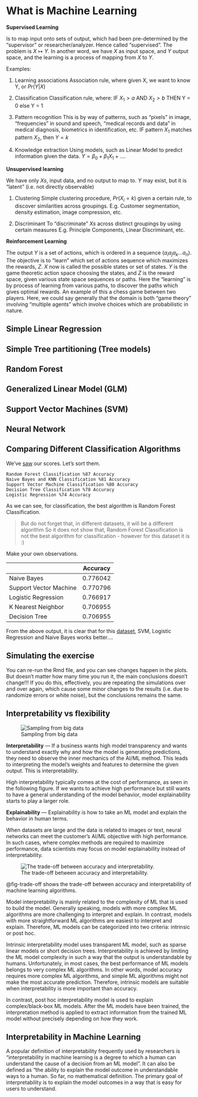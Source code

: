 # What is Machine Learning

__Supervised Learning__

Is to map input onto sets of output, which had been pre-determined by the "supervisor" or researcher/analyzer. Hence called "supervised".  The problem is $X \mapsto Y$. In another word, we have $X$ as input space, and $Y$ output space, and the learning is a process of mapping from $X$ to $Y$.

Examples:

1. Learning associations
     Association rule, where given X, we want to know Y, or $Pr(Y|X)$

2. Classification
    Classification rule, where: IF $X_1 > a$ AND $X_2 > b$ THEN  Y = 0 else Y = 1
    
3. Pattern recognition
    This is by way of patterns, such as "pixels" in image, "frequencies" in sound and speech, "medical records and data" in medical diagnosis, biometrics in identification, etc. IF pattern $X_1$ matches pattern $X_2$, then $Y = k$
    
4. Knowledge extraction
    Using models, such as Linear Model to predict information given the data. $Y = \beta_0 + \beta_1X_1 +....$
    
__Unsupervised learning__

We have only $Xs$, input data, and no output to map to. $Y$ may exist, but it is "latent" (i.e. not directly observable)

1. Clustering
   Simple clustering procedure, $Pr(X_i = k)$ given a certain rule, to discover similarities across groupings.
   E.g. Customer segmentation, density estimation, image compression, etc.

2. Discriminant
   To "discriminate" $Xs$ across distinct groupings by using certain measures 
   E.g. Principle Components, Linear Discriminant, etc.

__Reinforcement Learning__

The output $Y$ is a set of actions, which is ordered in a sequence $(a_ia_ja_k...a_n)$. The objective is to "learn" which set of actions sequence which maximizes the rewards, $Z$. $X$ now is called the possible states or set of states. $Y$ is the game theoretic action space choosing the states, and $Z$ is the reward space, given various state space sequences or paths. Here the "learning" is by process of learning from various paths, to discover the paths which gives optimal rewards. An example of this a chess game between two players. Here, we could say generally that the domain is both "game theory" involving "multiple agents" which involve choices which are probabilistic in nature.


## Simple Linear Regression

## Simple Tree partitioning (Tree models)

## Random Forest

## Generalized Linear Model (GLM)

## Support Vector Machines (SVM)

## Neural Network

## Comparing Different Classification Algorithms

We've [saw](https://www.kaggle.com/code/mehmetlaudatekman/comparing-different-classification-algorithms) our scores. Let's sort them.

    Random Forest Classification %87 Accuracy
    Naive Bayes and KNN Classification %81 Accuracy
    Support Vector Machine Classification %80 Accuracy
    Decision Tree Classification %78 Accuracy
    Logistic Regression %74 Accuracy

As we can see, for classification, the best algorithm is Random Forest Classification.

>But do not forget that, in different datasets, it will be a different algorithm
So it does not show that, Random Forest Classification is not the best algorithm for classification - however for this dataset it is :) 

Make your own observations.

|     | Accuracy |
| -------- | ------- |
| Naive Bayes  | 	0.776042   |
| Support Vector Machine | 0.770796     |
| Logistic Regression | 0.766917 |
| K Nearest Neighbor    | 0.706955   |
| Decision Tree | 0.706955 |

From the above output, it is clear that for this [dataset](https://www.kaggle.com/code/opawar600/comparing-some-basic-ml-classification-algorithms), SVM, Logistic Regression and Naive Bayes works better....
 

## Simulating the exercise

You can re-run the Rmd file, and you can see changes happen in the plots. But doesn't matter how many time you run it, the main conclusions doesn't change!!! If you do this, effectively, you are repeating the simulations over and over again, which cause some minor changes to the results (i.e. due to randomize errors or white noise), but the conclusions remains the same.


## Interpretability vs flexibility

![Sampling from big data](image/model_trade_off.png){#fig-data-sampling}

**Interpretability** — If a business wants high model transparency and wants to understand exactly why and how the model is generating predictions, they need to observe the inner mechanics of the AI/ML method. This leads to interpreting the model’s weights and features to determine the given output. This is interpretability. 

High interpretability typically comes at the cost of performance, as seen in the following figure. If we wants to achieve high performance but still wants to have a general understanding of the model behavior, model explainability starts to play a larger role.

**Explainability** — Explainability is how to take an ML model and explain the behavior in human terms.

When datasets are large and the data is related to images or text, neural networks can meet the customer's AI/ML objective with high performance. In such cases, where complex methods are required to maximize performance, data scientists may focus on model explainability instead of interpretability. 

![The trade-off between accuracy and interpretability.](image/trade_off.webp){#fig-trade-off}

@fig-trade-off shows the trade-off between accuracy and interpretability of machine learning algorithms.

Model interpretability is mainly related to the complexity of ML that is used to build the model. Generally speaking, models with more complex ML algorithms are more challenging to interpret and explain. In contrast, models with more straightforward ML algorithms are easiest to interpret and explain. Therefore, ML models can be categorized into two criteria: intrinsic or post hoc.

Intrinsic interpretability model uses transparent ML model, such as sparse linear models or short decision trees. Interpretability is achieved by limiting the ML model complexity in such a way that the output is understandable by humans. Unfortunately, in most cases, the best performance of ML models belongs to very complex ML algorithms. In other words, model accuracy requires more complex ML algorithms, and simple ML algorithms might not make the most accurate prediction. Therefore, intrinsic models are suitable when interpretability is more important than accuracy.

In contrast, post hoc interpretability model is used to explain complex/black-box ML models. After the ML models have been trained, the interpretation method is applied to extract information from the trained ML model without precisely depending on how they work.

## Interpretability in Machine Learning

A popular definition of interpretability frequently used by researchers is “interpretability in machine learning is a degree to which a human can understand the cause
of a decision from an ML model”. It can also be defined as “the ability to explain the model outcome in understandable ways to a human. So far, no mathematical definition. The primary
goal of interpretability is to explain the model outcomes in a way that is easy for users to understand. 
